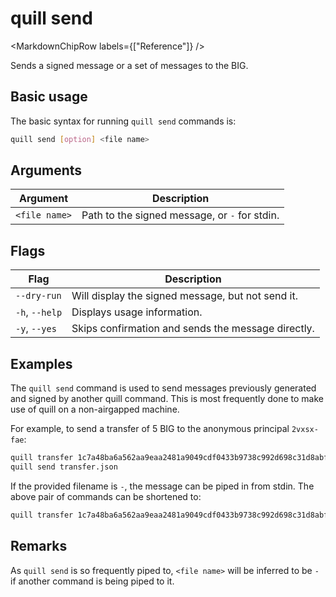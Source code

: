 
# quill send

<MarkdownChipRow labels={["Reference"]} />

Sends a signed message or a set of messages to the BIG.

## Basic usage

The basic syntax for running `quill send` commands is:

``` bash
quill send [option] <file name>
```

## Arguments

| Argument      | Description                                   |
|---------------|-----------------------------------------------|
| `<file name>` | Path to the signed message, or `-` for stdin. |

## Flags

| Flag           | Description                                        |
|----------------|----------------------------------------------------|
| `--dry-run`    | Will display the signed message, but not send it.  |
| `-h`, `--help` | Displays usage information.                        |
| `-y`, `--yes`  | Skips confirmation and sends the message directly. |

## Examples

The `quill send` command is used to send messages previously generated and signed by another quill command. This is most frequently done to make use of quill on a non-airgapped machine. 

For example, to send a transfer of 5 BIG to the anonymous principal `2vxsx-fae`:

```sh
quill transfer 1c7a48ba6a562aa9eaa2481a9049cdf0433b9738c992d698c31d8abf89cadc79 --amount 5 > transfer.json
quill send transfer.json
```

If the provided filename is `-`, the message can be piped in from stdin. The above pair of commands can be shortened to:

```sh
quill transfer 1c7a48ba6a562aa9eaa2481a9049cdf0433b9738c992d698c31d8abf89cadc79 --amount 5 > transfer.json | quill send --yes -
```

## Remarks

As `quill send` is so frequently piped to, `<file name>` will be inferred to be `-` if another command is being piped to it.
